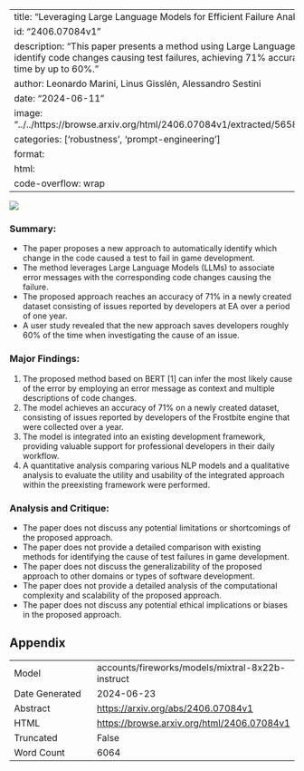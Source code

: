 
---
title: "Leveraging Large Language Models for Efficient Failure Analysis in Game Development"
id: "2406.07084v1"
description: "This paper presents a method using Large Language Models to automatically identify code changes causing test failures, achieving 71% accuracy and reducing debugging time by up to 60%."
author: Leonardo Marini, Linus Gisslén, Alessandro Sestini
date: "2024-06-11"
image: "../../https://browse.arxiv.org/html/2406.07084v1/extracted/5658678/img/koala_approach.png"
categories: ['robustness', 'prompt-engineering']
format:
  html:
    code-overflow: wrap
---

![](../../https://browse.arxiv.org/html/2406.07084v1/extracted/5658678/img/koala_approach.png)

### Summary:
- The paper proposes a new approach to automatically identify which change in the code caused a test to fail in game development.
- The method leverages Large Language Models (LLMs) to associate error messages with the corresponding code changes causing the failure.
- The proposed approach reaches an accuracy of 71% in a newly created dataset consisting of issues reported by developers at EA over a period of one year.
- A user study revealed that the new approach saves developers roughly 60% of the time when investigating the cause of an issue.

### Major Findings:
1. The proposed method based on BERT [1] can infer the most likely cause of the error by employing an error message as context and multiple descriptions of code changes.
2. The model achieves an accuracy of 71% on a newly created dataset, consisting of issues reported by developers of the Frostbite engine that were collected over a year.
3. The model is integrated into an existing development framework, providing valuable support for professional developers in their daily workflow.
4. A quantitative analysis comparing various NLP models and a qualitative analysis to evaluate the utility and usability of the integrated approach within the preexisting framework were performed.

### Analysis and Critique:
- The paper does not discuss any potential limitations or shortcomings of the proposed approach.
- The paper does not provide a detailed comparison with existing methods for identifying the cause of test failures in game development.
- The paper does not discuss the generalizability of the proposed approach to other domains or types of software development.
- The paper does not provide a detailed analysis of the computational complexity and scalability of the proposed approach.
- The paper does not discuss any potential ethical implications or biases in the proposed approach.

## Appendix

|          |          |
|----------|----------|
| Model     | accounts/fireworks/models/mixtral-8x22b-instruct       |
| Date Generated     | 2024-06-23       |
| Abstract | [https://arxiv.org/abs/2406.07084v1](https://arxiv.org/abs/2406.07084v1)        |
| HTML     | [https://browse.arxiv.org/html/2406.07084v1](https://browse.arxiv.org/html/2406.07084v1)       |
| Truncated       | False       |
| Word Count       | 6064       |